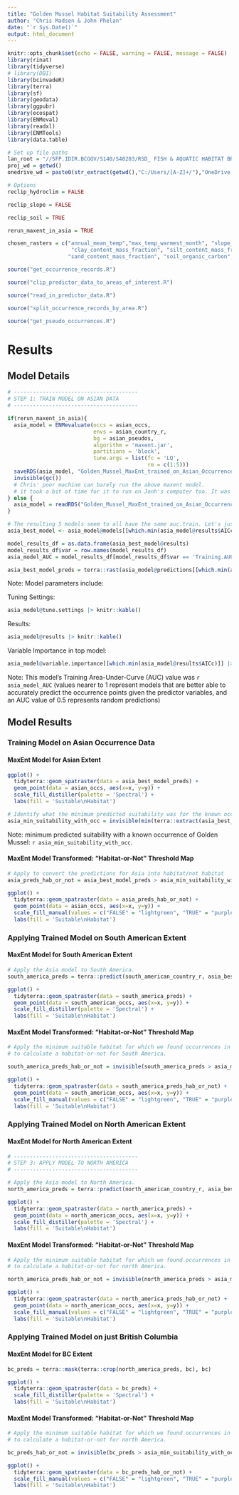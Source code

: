 ```yaml
---
title: "Golden Mussel Habitat Suitability Assessment"
author: "Chris Madsen & John Phelan"
date: "`r Sys.Date()`"
output: html_document
---
```


```r
knitr::opts_chunk$set(echo = FALSE, warning = FALSE, message = FALSE)
library(rinat)
library(tidyverse)
# library(DBI)
library(bcinvadeR)
library(terra)
library(sf)
library(geodata)
library(ggpubr)
library(ecospat)
library(ENMeval)
library(readxl)
library(ENMTools)
library(data.table)

# Set up file paths
lan_root = "//SFP.IDIR.BCGOV/S140/S40203/RSD_ FISH & AQUATIC HABITAT BRANCH/General/"
proj_wd = getwd()
onedrive_wd = paste0(str_extract(getwd(),"C:/Users/[A-Z]+/"),"OneDrive - Government of BC/data/")

# Options
reclip_hydroclim = FALSE

reclip_slope = FALSE

reclip_soil = TRUE

rerun_maxent_in_asia = TRUE

chosen_rasters = c("annual_mean_temp","max_temp_warmest_month", "slope_average",
                    "clay_content_mass_fraction", "silt_content_mass_fraction", 
                   "sand_content_mass_fraction", "soil_organic_carbon", "soil_pH_in_H2O")

source("get_occurrence_records.R")

source("clip_predictor_data_to_areas_of_interest.R")

source("read_in_predictor_data.R")

source("split_occurrence_records_by_area.R")

source("get_pseudo_occurrences.R")

```

# Results {.tabset}

## Model Details 

```r

# ---------------------------------------
# STEP 1: TRAIN MODEL ON ASIAN DATA
# ---------------------------------------

if(rerun_maxent_in_asia){
  asia_model = ENMevaluate(occs = asian_occs,
                           envs = asian_country_r,
                           bg = asian_pseudos,
                           algorithm = 'maxent.jar',
                           partitions = 'block',
                           tune.args = list(fc = 'LQ',
                                            rm = c(1:5)))
  saveRDS(asia_model, "Golden_Mussel_MaxEnt_trained_on_Asian_Occurrences.rds")
  invisible(gc())
  # Chris' poor machine can barely run the above maxent model.
  # it took a bit of time for it to run on Jonh's computer too. It was not at all fast.
} else {
  asia_model = readRDS("Golden_Mussel_MaxEnt_trained_on_Asian_Occurrences.rds")
}

# The resulting 5 models seem to all have the same auc.train. Let's just use the first one.
asia_best_model <- asia_model@models[[which.min(asia_model@results$AICc)]]

model_results_df = as.data.frame(asia_best_model@results)
model_results_df$var = row.names(model_results_df)
asia_model_AUC = model_results_df[model_results_df$var == 'Training.AUC',]$V1

asia_best_model_preds = terra::rast(asia_model@predictions[[which.min(asia_model@results$AICc)]])
```

Note: Model parameters include:

Tuning Settings:
```r
asia_model@tune.settings |> knitr::kable()
```

Results:
```r
asia_model@results |> knitr::kable()
```

Variable Importance in top model:
```r
asia_model@variable.importance[[which.min(asia_model@results$AICc)]] |> knitr::kable()
```

Note: This model's Training Area-Under-Curve (AUC) value was `r asia_model_AUC` (values nearer to 1 represent models that are better able to accurately predict the occurrence points given the predictor variables, and an AUC value of 0.5 represents random predictions)

## Model Results

### Training Model on Asian Occurrence Data {.tabset}



#### MaxEnt Model for Asian Extent

```r
ggplot() + 
  tidyterra::geom_spatraster(data = asia_best_model_preds) + 
  geom_point(data = asian_occs, aes(x=x, y=y)) + 
  scale_fill_distiller(palette = 'Spectral') + 
  labs(fill = 'Suitable\nHabitat')
```

```r
# Identify what the minimum predicted suitability was for the known occurrence points.
asia_min_suitability_with_occ = invisible(min(terra::extract(asia_best_model_preds, asian_occs), na.rm=T))
```

Note: minimum predicted suitability with a known occurrence of Golden Mussel: `r asia_min_suitability_with_occ`.

#### MaxEnt Model Transformed: "Habitat-or-Not" Threshold Map
```r
# Apply to convert the predictions for Asia into habitat/not habitat
asia_preds_hab_or_not = asia_best_model_preds > asia_min_suitability_with_occ

ggplot() + 
  tidyterra::geom_spatraster(data = asia_preds_hab_or_not) + 
  geom_point(data = asian_occs, aes(x=x, y=y)) + 
  scale_fill_manual(values = c("FALSE" = "lightgreen", "TRUE" = "purple"), na.value = 'transparent') +
  labs(fill = 'Suitable\nHabitat')
```

### Applying Trained Model on South American Extent {.tabset}

#### MaxEnt Model for South American Extent

```r
# Apply the Asia model to South America.
south_america_preds = terra::predict(south_american_country_r, asia_best_model, type = "response", na.rm=T)

ggplot() + 
  tidyterra::geom_spatraster(data = south_america_preds) + 
  geom_point(data = south_american_occs, aes(x=x, y=y)) + 
  scale_fill_distiller(palette = 'Spectral') + 
  labs(fill = 'Suitable\nHabitat')
```

#### MaxEnt Model Transformed: "Habitat-or-Not" Threshold Map

```r
# Apply the minimum suitable habitat for which we found occurrences in asia,
# to calculate a habitat-or-not for South America.

south_america_preds_hab_or_not = invisible(south_america_preds > asia_min_suitability_with_occ)

ggplot() + 
  tidyterra::geom_spatraster(data = south_america_preds_hab_or_not) + 
  geom_point(data = south_american_occs, aes(x=x, y=y)) + 
  scale_fill_manual(values = c("FALSE" = "lightgreen", "TRUE" = "purple"), na.value = 'transparent') +
  labs(fill = 'Suitable\nHabitat')
```

### Applying Trained Model on North American Extent {.tabset}

#### MaxEnt Model for North American Extent

```r
# ---------------------------------------
# STEP 3: APPLY MODEL TO NORTH AMERICA
# ---------------------------------------

# Apply the Asia model to North America.
north_america_preds = terra::predict(north_american_country_r, asia_best_model, type = "response", na.rm=T)

ggplot() + 
  tidyterra::geom_spatraster(data = north_america_preds) + 
  geom_point(data = north_american_occs, aes(x=x, y=y)) + 
  scale_fill_distiller(palette = 'Spectral') + 
  labs(fill = 'Suitable\nHabitat')
```

#### MaxEnt Model Transformed: "Habitat-or-Not" Threshold Map

```r
# Apply the minimum suitable habitat for which we found occurrences in asia,
# to calculate a habitat-or-not for north America.

north_america_preds_hab_or_not = invisible(north_america_preds > asia_min_suitability_with_occ)

ggplot() + 
  tidyterra::geom_spatraster(data = north_america_preds_hab_or_not) + 
  geom_point(data = north_american_occs, aes(x=x, y=y)) + 
  scale_fill_manual(values = c("FALSE" = "lightgreen", "TRUE" = "purple"), na.value = 'transparent') +
  labs(fill = 'Suitable\nHabitat')

```

### Applying Trained Model on just British Columbia {.tabset}

#### MaxEnt Model for BC Extent

```r
bc_preds = terra::mask(terra::crop(north_america_preds, bc), bc)

ggplot() + 
  tidyterra::geom_spatraster(data = bc_preds) + 
  scale_fill_distiller(palette = 'Spectral') + 
  labs(fill = 'Suitable\nHabitat')
```

#### MaxEnt Model Transformed: "Habitat-or-Not" Threshold Map

```r
# Apply the minimum suitable habitat for which we found occurrences in asia,
# to calculate a habitat-or-not for north America.

bc_preds_hab_or_not = invisible(bc_preds > asia_min_suitability_with_occ)

ggplot() + 
  tidyterra::geom_spatraster(data = bc_preds_hab_or_not) + 
  scale_fill_manual(values = c("FALSE" = "lightgreen", "TRUE" = "purple"), na.value = 'transparent') +
  labs(fill = 'Suitable\nHabitat')

```